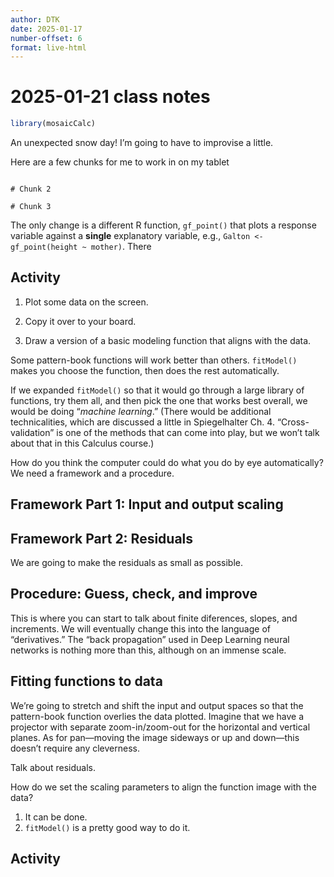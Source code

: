 ```yaml
---
author: DTK
date: 2025-01-17
number-offset: 6
format: live-html
---
```


# 2025-01-21 class notes

```r
library(mosaicCalc)
```

An unexpected snow day! I'm going to have to improvise a little.

Here are a few chunks for me to work in on my tablet

```webr-r

```


```webr-r
# Chunk 2

```


```webr-r
# Chunk 3

```

The only change is a different R function, `gf_point()` that plots a response variable against a **single** explanatory variable, e.g., `Galton <- gf_point(height ~ mother)`. There


## Activity

1. Plot some data on the screen. 

2. Copy it over to your board.

3. Draw a version of a basic modeling function that aligns with the data. 

Some pattern-book functions will work better than others. `fitModel()` makes you choose the function, then does the rest automatically. 

If we expanded `fitModel()` so that it would go through a large library of functions, try them all, and then pick the one that works best overall, we would be doing "*machine learning*." (There would be additional technicalities, which are discussed a little in Spiegelhalter Ch. 4. "Cross-validation" is one of the methods that can come into play, but we won't talk about that in this Calculus course.)

How do you think the computer could do what you do by eye automatically? We need a framework and a procedure.

## Framework Part 1: Input and output scaling


## Framework Part 2: Residuals

We are going to make the residuals as small as possible.

## Procedure: Guess, check, and improve

This is where you can start to talk about finite diferences, slopes, and increments. We will eventually change this into the language of "derivatives." The "back propagation" used in Deep Learning neural networks is nothing more than this, although on an immense scale.


## Fitting functions to data

We're going to stretch and shift the input and output spaces so that the pattern-book function overlies the data plotted. Imagine that we have a projector with separate zoom-in/zoom-out for the horizontal and vertical planes. As for pan---moving the image sideways or up and down---this doesn't require any cleverness.

Talk about residuals.

How do we set the scaling parameters to align the function image with the data?

1. It can be done.
2. `fitModel()` is a pretty good way to do it.



## Activity


